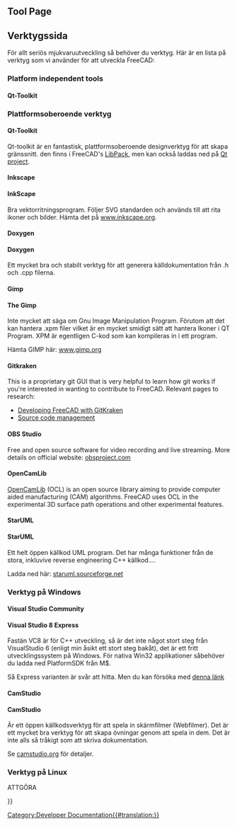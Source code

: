 <languages/>

{{Docnav
|[[Third_Party_Libraries|Third Party Libraries]]
|[[Tracker|Tracker]]
}}

{{TOCright}}

== Tool Page ==

<div class="mw-translate-fuzzy">
== Verktygssida ==

För allt seriös mjukvaruutveckling så behöver du verktyg. Här är en lista på verktyg som vi använder för att utveckla FreeCAD:
</div>

=== Platform independent tools ===

==== Qt-Toolkit ====

<div class="mw-translate-fuzzy">
=== Plattformsoberoende verktyg ===


==== Qt-Toolkit ====

Qt-toolkit är en fantastisk, plattformsoberoende designverktyg för att skapa gränssnitt. den finns i FreeCAD's [[Third Party Libraries/sv|LibPack]], men kan också laddas ned på [http://qt-project.org/downloads Qt project].
</div>

==== Inkscape ====

<div class="mw-translate-fuzzy">
==== InkScape ====

Bra vektorritningsprogram. Följer SVG standarden och används till att rita ikoner och bilder. Hämta det på [http://www.inkscape.org www.inkscape.org].
</div>

==== Doxygen ====

<div class="mw-translate-fuzzy">
==== Doxygen ====

Ett mycket bra och stabilt verktyg för att generera källdokumentation från .h och .cpp filerna.
</div>

==== Gimp ====

<div class="mw-translate-fuzzy">
==== The Gimp ====

Inte mycket att säga om Gnu Image Manipulation Program. Förutom att det kan hantera  .xpm filer vilket är en mycket smidigt sätt att hantera Ikoner i QT Program. XPM är egentligen C-kod som kan kompileras in i ett program.
</div>

Hämta GIMP här: [http://www.gimp.org/ www.gimp.org]

==== Gitkraken ====

This is a proprietary git GUI that is very helpful to learn how git works if you're interested in wanting to contribute to FreeCAD. Relevant pages to research:
* [[Developing_FreeCAD_with_GitKraken|Developing FreeCAD with GitKraken]]
* [[Source_code_management|Source code management]]

==== OBS Studio ====

Free and open source software for video recording and live streaming. More details on official website: [https://obsproject.com/ obsproject.com]

==== OpenCamLib ====

[[OpenCamLib|OpenCamLib]] (OCL) is an open source library aiming to provide computer aided manufacturing (CAM) algorithms. FreeCAD uses OCL in the experimental 3D surface path operations and other experimental features. 

==== StarUML ====

<div class="mw-translate-fuzzy">
==== StarUML ====


Ett helt öppen källkod UML program. Det har många funktioner från de stora, inkluvive reverse engineering C++ källkod....
</div>

<div class="mw-translate-fuzzy">
Ladda ned här: [http://staruml.sourceforge.net/en/ staruml.sourceforge.net]
</div>

<span id="Tools_on_Windows"></span>
=== Verktyg på  Windows ===

==== Visual Studio Community ====

<div class="mw-translate-fuzzy">
==== Visual Studio 8 Express ====

Fastän VC8 är för C++ utveckling, så är det inte något stort steg från VisualStudio 6 (enligt min åsikt ett stort steg bakåt), det är ett fritt utvecklingssystem på Windows. För nativa Win32 applikationer såbehöver du ladda ned PlatformSDK från M$.
</div>

<div class="mw-translate-fuzzy">
Så Express varianten är svår att hitta. Men du kan försöka med [http://msdn.microsoft.com/vstudio/express/visualc/default.aspx denna länk]
</div>

==== CamStudio ====

<div class="mw-translate-fuzzy">
==== CamStudio ====

Är ett öppen källkodsverktyg för att spela in skärmfilmer (Webfilmer). Det är ett mycket bra verktyg för att skapa övningar genom att spela in dem. Det är inte alls så tråkigt som att skriva dokumentation.
</div>

Se [http://camstudio.org/ camstudio.org] för detaljer.

<span id="Tools_on_Linux"></span>
=== Verktyg på Linux ===

ATTGÖRA


<div class="mw-translate-fuzzy">
{{docnav/sv|Third Party Libraries/sv|Start up and Configuration/sv}}
</div>

{{Userdocnavi{{#translation:}}}}
[[Category:Developer Documentation{{#translation:}}]]
{{clear}}